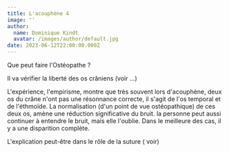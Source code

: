 ```yaml
---
title: L'acouphène 4
image: ''
author:
  name: Dominique Kindt
  avatar: /images/author/default.jpg
date: 2023-06-12T22:00:00.000Z
---
```


Que peut faire l'Ostéopathe ?

Il va vérifier la liberté des os crâniens (voir ...)

L'expérience, l'empirisme, montre que très souvent lors d'acouphène,  deux os du crâne n'ont pas une résonnance correcte, il s'agit de l'os temporal et de l'éthmoïde. La normalisation (d'un point de vue ostéopathique) de ces deux os, amène une réduction significative du bruit. la personne peut aussi continuer à entendre le bruit, mais elle l'oublie. Dans le meilleure des cas, il y a une disparition complète.

L'explication peut-être dans le rôle de la suture ( voir)
